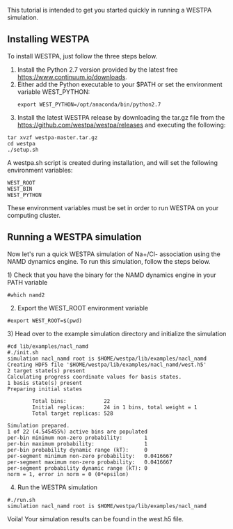 This tutorial is intended to get you started quickly in running a WESTPA simulation.

== Installing WESTPA ==

To install WESTPA, just follow the three steps below.
# Install the Python 2.7 version provided by the latest free [[Anaconda Python distribution|https://www.continuum.io/downloads]]. 
# Either add the Python executable to your $PATH or set the environment variable WEST_PYTHON: <pre>export WEST_PYTHON=/opt/anaconda/bin/python2.7</pre>
# Install the latest WESTPA release by downloading the tar.gz file from the [[releases page|https://github.com/westpa/westpa/releases]] and executing the following:

<pre>tar xvzf westpa-master.tar.gz
cd westpa
./setup.sh </pre>

A westpa.sh script is created during installation, and will set the following environment variables:

<pre>WEST_ROOT
WEST_BIN
WEST_PYTHON</pre>
These environment variables must be set in order to run WESTPA on your computing cluster.

== Running a WESTPA simulation ==

Now let's run a quick WESTPA simulation of Na+/Cl- association using the NAMD dynamics engine. To run this simulation, follow the steps below.

1) Check that you have the binary for the NAMD dynamics engine in your PATH variable

<pre>#which namd2</pre>
<ol start="2" style="list-style-type: decimal;">
<li>Export the WEST_ROOT environment variable</li></ol>

<pre>#export WEST_ROOT=$(pwd)</pre>
3) Head over to the example simulation directory and initialize the simulation

<pre>#cd lib/examples/nacl_namd
#./init.sh
simulation nacl_namd root is $HOME/westpa/lib/examples/nacl_namd
Creating HDF5 file '$HOME/westpa/lib/examples/nacl_namd/west.h5'
2 target state(s) present
Calculating progress coordinate values for basis states.
1 basis state(s) present
Preparing initial states

        Total bins:            22
        Initial replicas:      24 in 1 bins, total weight = 1
        Total target replicas: 528

Simulation prepared.
1 of 22 (4.545455%) active bins are populated
per-bin minimum non-zero probability:       1
per-bin maximum probability:                1
per-bin probability dynamic range (kT):     0
per-segment minimum non-zero probability:   0.0416667
per-segment maximum non-zero probability:   0.0416667
per-segment probability dynamic range (kT): 0
norm = 1, error in norm = 0 (0*epsilon)</pre>
<ol start="4" style="list-style-type: decimal;">
<li>Run the WESTPA simulation</li></ol>

<pre>#./run.sh
simulation nacl_namd root is $HOME/westpa/lib/examples/nacl_namd</pre>
Voila! Your simulation results can be found in the west.h5 file.

